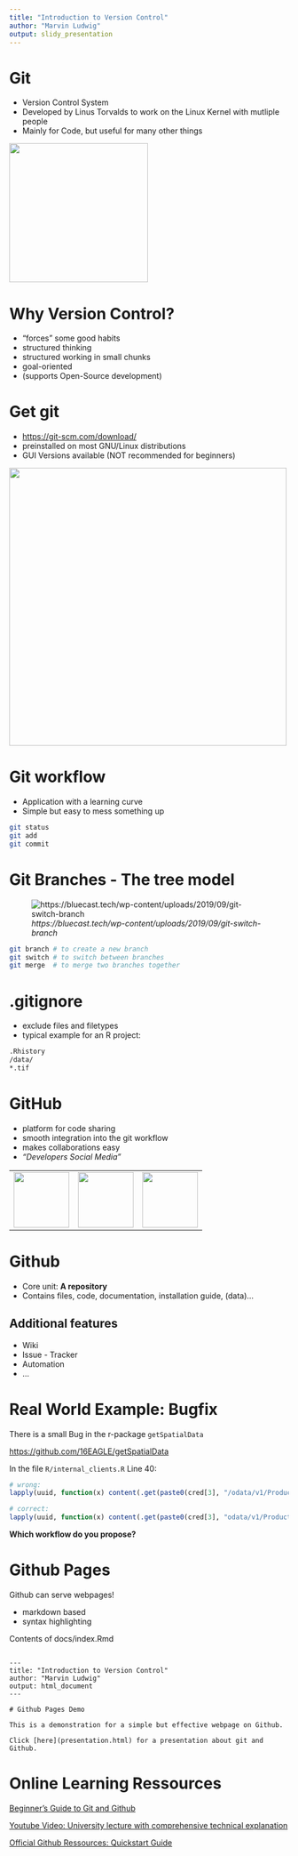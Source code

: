 ```yaml
---
title: "Introduction to Version Control"
author: "Marvin Ludwig"
output: slidy_presentation
---
```



# Git

* Version Control System
* Developed by Linus Torvalds to work on the Linux Kernel with mutliple people
* Mainly for Code, but useful for many other things

![](https://upload.wikimedia.org/wikipedia/commons/e/e0/Git-logo.svg){width=250px}


# Why Version Control?

* "forces" some good habits
* structured thinking
* structured working in small chunks
* goal-oriented
* (supports Open-Source development)


# Get git

* [https://git-scm.com/download/](https://git-scm.com/download/)
* preinstalled on most GNU/Linux distributions
* GUI Versions available (NOT recommended for beginners)

![](https://i.imgur.com/VC03Kas.gif){width=500px}

# Git workflow

* Application with a learning curve
* Simple but easy to mess something up


```bash
git status
git add
git commit
```



# Git Branches - The tree model

![*https://bluecast.tech/wp-content/uploads/2019/09/git-switch-branch*](https://bluecast.tech/wp-content/uploads/2019/09/git-switch-branch-.png)

```bash
git branch # to create a new branch
git switch # to switch between branches
git merge  # to merge two branches together
```



# .gitignore

* exclude files and filetypes
* typical example for an R project:

```bash
.Rhistory
/data/
*.tif
```



# GitHub

* platform for code sharing
* smooth integration into the git workflow
* makes collaborations easy
* *"Developers Social Media"*



<table><tr>
<td>
![](https://logosmarken.com/wp-content/uploads/2020/12/GitHub-Logo.png){height=100px}
</td>

<td>
![](https://about.gitlab.com/images/press/logo/png/gitlab-logo-gray-stacked-rgb.png){height=100px}
</td>

<td>
![](https://poeditor.com/blog/wp-content/uploads/2014/06/bitbucket-logo.png){height=100px}
</td>
</tr></table>



# Github

* Core unit: **A repository**
* Contains files, code, documentation, installation guide, (data)...

## Additional features

* Wiki
* Issue - Tracker
* Automation
* ...








# Real World Example: Bugfix

There is a small Bug in the r-package `getSpatialData`

[https://github.com/16EAGLE/getSpatialData](https://github.com/16EAGLE/getSpatialData)


In the file `R/internal_clients.R` Line 40:

```r
# wrong:
lapply(uuid, function(x) content(.get(paste0(cred[3], "/odata/v1/Products('", x, "')/", field), cred[1], cred[2])))

# correct:
lapply(uuid, function(x) content(.get(paste0(cred[3], "odata/v1/Products('", x, "')/", field), cred[1], cred[2])))
```


**Which workflow do you propose?**


# Github Pages

Github can serve webpages!

* markdown based
* syntax highlighting

Contents of docs/index.Rmd

```{}

---
title: "Introduction to Version Control"
author: "Marvin Ludwig"
output: html_document
---

# Github Pages Demo

This is a demonstration for a simple but effective webpage on Github.

Click [here](presentation.html) for a presentation about git and Github.

```



# Online Learning Ressources

[Beginner's Guide to Git and Github](https://morioh.com/p/44ff44c19c6e)

[Youtube Video: University lecture with comprehensive technical explanation](https://www.youtube.com/watch?v=2sjqTHE0zok)

[Official Github Ressources: Quickstart Guide](https://docs.github.com/en/github/getting-started-with-github/quickstart)

